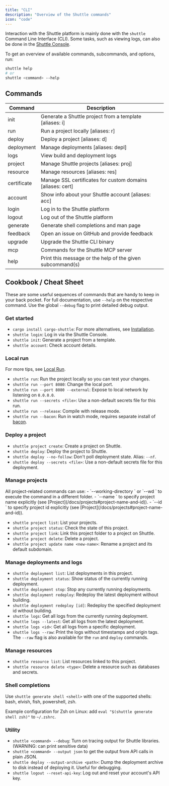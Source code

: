 ```yaml
---
title: "CLI"
description: "Overview of the Shuttle commands"
icon: "code"
---
```


Interaction with the Shuttle platform is mainly done with the `shuttle` Command Line Interface (CLI).
Some tasks, such as viewing logs, can also be done in the [Shuttle Console](https://console.shuttle.dev/).

<Snippet file="binaries.mdx" />

To get an overview of available commands, subcommands, and options, run:

```bash
shuttle help
# or
shuttle <command> --help
```

## Commands

| Command     | Description |
| ----------- | ----------- |
| init        | Generate a Shuttle project from a template [aliases: i] |
| run         | Run a project locally [aliases: r] |
| deploy      | Deploy a project [aliases: d] |
| deployment  | Manage deployments [aliases: depl] |
| logs        | View build and deployment logs |
| project     | Manage Shuttle projects [aliases: proj] |
| resource    | Manage resources [aliases: res] |
| certificate | Manage SSL certificates for custom domains [aliases: cert] |
| account     | Show info about your Shuttle account [aliases: acc] |
| login       | Log in to the Shuttle platform |
| logout      | Log out of the Shuttle platform |
| generate    | Generate shell completions and man page |
| feedback    | Open an issue on GitHub and provide feedback |
| upgrade     | Upgrade the Shuttle CLI binary |
| mcp         | Commands for the Shuttle MCP server |
| help        | Print this message or the help of the given subcommand(s) |

## Cookbook / Cheat Sheet

These are some useful sequences of commands that are handy to keep in your back pocket.
For full documentation, use `--help` on the respective command.
Use the global `--debug` flag to print detailed debug output.

### Get started

- `cargo install cargo-shuttle`: For more alternatives, see [Installation](/getting-started/installation).
- `shuttle login`: Log in via the Shuttle Console.
- `shuttle init`: Generate a project from a template.
- `shuttle account`: Check account details.

### Local run

For more tips, see [Local Run](/docs/local-run).

- `shuttle run`: Run the project locally so you can test your changes.
- `shuttle run --port 8080`: Change the local port.
- `shuttle run --port 8080 --external`: Expose to local network by listening on `0.0.0.0`.
- `shuttle run --secrets <file>`: Use a non-default secrets file for this run.
- `shuttle run --release`: Compile with release mode.
- `shuttle run --bacon`: Run in watch mode, requires separate install of [bacon](https://github.com/Canop/bacon).

### Deploy a project

- `shuttle project create`: Create a project on Shuttle.
- `shuttle deploy`: Deploy the project to Shuttle.
- `shuttle deploy --no-follow`: Don't poll deployment state. Alias: `--nf`.
- `shuttle deploy --secrets <file>`: Use a non-default secrets file for this deployment.

### Manage projects

<Tip>
All project-related commands can use:
- `--working-directory <path>` or `--wd <path>` to execute the command in a different folder.
- `--name <name>` to specify project name explicitly (see [Project](/docs/projects#project-name-and-id)).
- `--id <id>` to specify project id explicitly (see [Project](/docs/projects#project-name-and-id)).
</Tip>

- `shuttle project list`: List your projects.
- `shuttle project status`: Check the state of this project.
- `shuttle project link`: Link this project folder to a project on Shuttle.
- `shuttle project delete`: Delete a project.
- `shuttle project update name <new-name>`: Rename a project and its default subdomain.

### Manage deployments and logs

- `shuttle deployment list`: List deployments in this project.
- `shuttle deployment status`: Show status of the currently running deployment.
- `shuttle deployment stop`: Stop any currently running deployments.
- `shuttle deployment redeploy`: Redeploy the latest deployment without building.
- `shuttle deployment redeploy [id]`: Redeploy the specified deployment id without building.
- `shuttle logs`: Get all logs from the currently running deployment.
- `shuttle logs --latest`: Get all logs from the latest deployment.
- `shuttle logs <id>`: Get all logs from a specific deployment.
- `shuttle logs --raw`: Print the logs without timestamps and origin tags. The `--raw` flag is also available for the `run` and `deploy` commands.

### Manage resources

- `shuttle resource list`: List resources linked to this project.
- `shuttle resource delete <type>`: Delete a resource such as databases and secrets.

### Shell completions

Use `shuttle generate shell <shell>` with one of the supported shells: bash, elvish, fish, powershell, zsh.

Example configuration for Zsh on Linux: add `eval "$(shuttle generate shell zsh)"` to `~/.zshrc`.

### Utility

- `shuttle <command> --debug`: Turn on tracing output for Shuttle libraries. (WARNING: can print sensitive data)
- `shuttle <command> --output json` to get the output from API calls in plain JSON.
- `shuttle deploy --output-archive <path>`: Dump the deployment archive to disk instead of deploying it. Useful for debugging.
- `shuttle logout --reset-api-key`: Log out and reset your account's API key.
